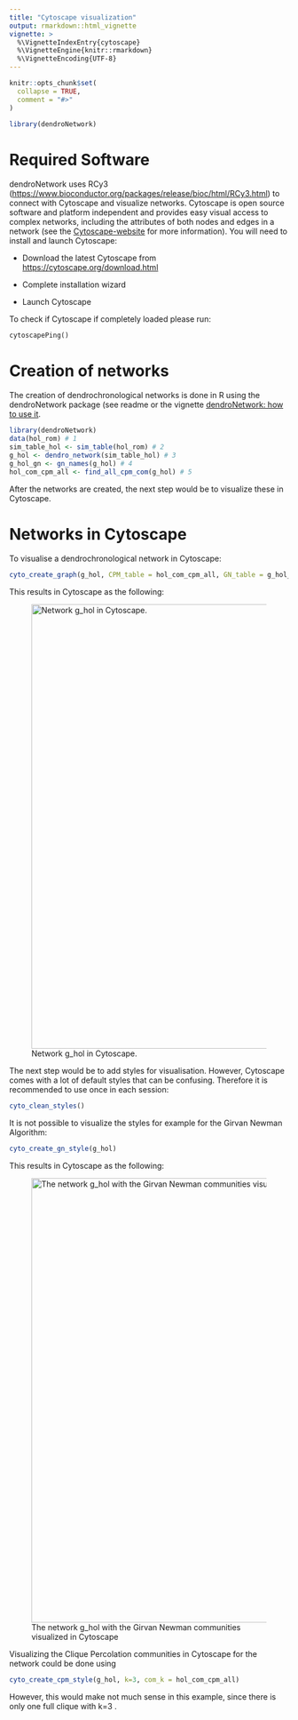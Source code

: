 ```yaml
---
title: "Cytoscape visualization"
output: rmarkdown::html_vignette
vignette: >
  %\VignetteIndexEntry{cytoscape}
  %\VignetteEngine{knitr::rmarkdown}
  %\VignetteEncoding{UTF-8}
---
```


```r
knitr::opts_chunk$set(
  collapse = TRUE,
  comment = "#>"
)
```

```r
library(dendroNetwork)
```

# Required Software

dendroNetwork uses RCy3 (<https://www.bioconductor.org/packages/release/bioc/html/RCy3.html>) to connect with Cytoscape and visualize networks. Cytoscape is open source software and platform independent and provides easy visual access to complex networks, including the attributes of both nodes and edges in a network (see the [Cytoscape-website](https://cytoscape.org/what_is_cytoscape.html) for more information). You will need to install and launch Cytoscape:

-   Download the latest Cytoscape from <https://cytoscape.org/download.html>

-   Complete installation wizard

-   Launch Cytoscape

To check if Cytoscape if completely loaded please run:

```         
cytoscapePing()
```

# Creation of networks

The creation of dendrochronological networks is done in R using the dendroNetwork package (see readme or the vignette [dendroNetwork: how to use it](dendroNetwork_use.html).

```r
library(dendroNetwork)
data(hol_rom) # 1
sim_table_hol <- sim_table(hol_rom) # 2
g_hol <- dendro_network(sim_table_hol) # 3
g_hol_gn <- gn_names(g_hol) # 4
hol_com_cpm_all <- find_all_cpm_com(g_hol) # 5
```

After the networks are created, the next step would be to visualize these in Cytoscape.

# Networks in Cytoscape

To visualise a dendrochronological network in Cytoscape:

``` r
cyto_create_graph(g_hol, CPM_table = hol_com_cpm_all, GN_table = g_hol_gn)
```

This results in Cytoscape as the following:

![Network g_hol in Cytoscape.](images/cytoscape_g_hol.png){width="800"}

The next step would be to add styles for visualisation. However, Cytoscape comes with a lot of default styles that can be confusing. Therefore it is recommended to use once in each session:

``` r
cyto_clean_styles()
```

It is not possible to visualize the styles for example for the Girvan Newman Algorithm:

``` r
cyto_create_gn_style(g_hol)
```

This results in Cytoscape as the following:

![The network g_hol with the Girvan Newman communities visualized in Cytoscape](images/cytoscape_g_hol_GN.png){width="800"}

Visualizing the Clique Percolation communities in Cytoscape for the network could be done using

``` r
cyto_create_cpm_style(g_hol, k=3, com_k = hol_com_cpm_all)
```

However, this would make not much sense in this example, since there is only one full clique with k=3 .
